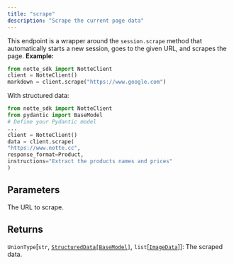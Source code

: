 ```yaml
---
title: "scrape"
description: "Scrape the current page data"
---
```



This endpoint is a wrapper around the `session.scrape` method that automatically starts a new session, goes to the given URL, and scrapes the page.
**Example:**
```python
from notte_sdk import NotteClient
client = NotteClient()
markdown = client.scrape("https://www.google.com")
```
With structured data:
```python
from notte_sdk import NotteClient
from pydantic import BaseModel
# Define your Pydantic model
...
client = NotteClient()
data = client.scrape(
"https://www.notte.cc",
response_format=Product,
instructions="Extract the products names and prices"
)
```


## Parameters

<ParamField path="url" type="str">
  The URL to scrape.
</ParamField>

<ParamField path="scrape_links" type="bool">

</ParamField>

<ParamField path="scrape_images" type="bool">

</ParamField>

<ParamField path="only_main_content" type="bool">

</ParamField>

<ParamField path="use_link_placeholders" type="bool">

</ParamField>

<ParamField path="only_images" type="bool">

</ParamField>

<ParamField path="response_format" type="type[pydantic.main.BaseModel] | None">

</ParamField>

<ParamField path="instructions" type="str | None">

</ParamField>

## Returns

`UnionType`[`str`, [`StructuredData[BaseModel]`](../misc/structureddata[basemodel]), `list`[[`ImageData`](../misc/imagedata)]]: The scraped data.
